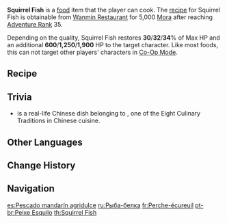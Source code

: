 {{Food Infobox
|id              = 108078
|name            = Squirrel Fish
|description     = A hard-to-prepare fish dish.
|desc_suspicious = Sure, you can make out the shape of the fish, but you can't see how it's related to any squirrel. It just proves that the more complicated the dish is to prepare, the harder it is to prepare it well.
|desc_basic      = The fish is first completely deboned before crisscross cuts are made on the skin. The fish is then coated in flour and deep-fried to a golden-brown color, then served with ketchup drizzled on top. It is tender and juicy on the inside and crispy on the outside. The dish resembles a squirrel's tail to a certain degree, hence the name.
|desc_delicious  = The fish is expertly handled to exhibit an elegant shape; however, the exquisitely balanced sweet-and-sour taste is really where the dish truly comes alive. The culinary skills involved in preparing this dish can impress even the greatest chefs of Liyue.
|type            = Recovery Dishes
|effectType      = Healing
|effect          = Restores (var1)% of Max HP and an additional (var2) HP to the selected character.
|eff_att1        = HP Restore
|eff_att2        = HP Restore Percent
|eff_att3        = HP Restore Fixed
|eff_suspicious1 = 30
|eff_suspicious2 = 600
|eff_basic1      = 32
|eff_basic2      = 1,250
|eff_delicious1  = 34
|eff_delicious2  = 1,900
|rarity          = 3
|region          = Liyue
|recipe          = Sold by [[Wanmin Restaurant]]
}}
'''Squirrel Fish''' is a [[food]] item that the player can cook. The [[recipe]] for Squirrel Fish is obtainable from [[Wanmin Restaurant]] for 5,000 [[Mora]] after reaching [[Adventure Rank]] 35.

Depending on the quality, Squirrel Fish restores '''30'''/'''32'''/'''34'''% of Max HP and an additional '''600'''/'''1,250'''/'''1,900''' HP to the target character. Like most foods, this can not target other players' characters in [[Co-Op Mode]].

==Recipe==
{{Recipe
|type = Cooking
|Fish = 4
|Tomato = 2
|Flour = 2
|Sugar = 1
|sort = Fish,Tomato,Flour,Sugar
}}

==Trivia==
* {{w|Squirrel fish}} is a real-life Chinese dish belonging to {{w|Jiangsu cuisine|Jiangsu (Su) cuisine}}, one of the Eight Culinary Traditions in Chinese cuisine.

==Other Languages==
{{Other Languages
|en      = Squirrel Fish
|zhs     = 松鼠鱼
|zhs_rm  = Sōngshǔ Yú
|zht     = 松鼠魚
|zht_rm  = Sōngshǔ Yú
|zh_tl   = Squirrel Fish
|ja      = 揚げ魚の甘酢あんかけ
|ja_rm   = Age-zakana no Amazuan-kake
|ja_tl   = Fried Fish With Sweet and Sour Sauce
|ko      = 탕수어
|ko_rm   = Tangsueo
|ko_tl   = Sweet And Sour Fish
|es      = Pescado mandarín agridulce
|es_tl   = Bittersweet Mandarin Fish
|fr      = Perche-écureuil
|fr_tl   = Squirrel {{w|Perch}}
|ru      = Рыба-белка
|ru_tl   = Squirrel Fish
|th      = Squirrel Fish
|vi      = Cá Đuôi Sóc
|vi_tl   = Squirreltail Fish
|de      = Eichhörnchenfisch
|de_tl   = Squirrel Fish
|id      = Squirrel Fish
|pt      = Peixe Esquilo
|pt_tl   = Squirrel Fish
}}

==Change History==
{{Change History|1.0}}

==Navigation==
{{Food Navbox}}

[[es:Pescado mandarín agridulce]]
[[ru:Рыба-белка]]
[[fr:Perche-écureuil]]
[[pt-br:Peixe Esquilo]]
[[th:Squirrel Fish]]